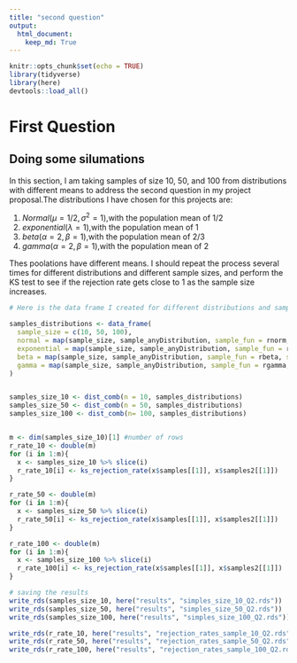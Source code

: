 ```yaml
---
title: "second question"
output: 
  html_document:
    keep_md: True
---
```


```r
knitr::opts_chunk$set(echo = TRUE)
library(tidyverse)
library(here)
devtools::load_all()
```

# First Question

## Doing some silumations

In this section, I am taking samples of size 10, 50, and 100 from distributions with different means to address the second question in my project proposal.The distributions I have chosen for this projects are:

  1. $Normal(\mu = 1/2, \sigma^2 = 1) \text{,with the population mean of 1/2}$
  2. $exponential(\lambda = 1)\text{,with the population mean of 1}$
  3. $beta(\alpha = 2, \beta = 1)\text{,with the population mean of 2/3}$
  4. $gamma(\alpha = 2, \beta = 1)\text{,with the population mean of 2}$

Thes poolations have different means. I should repeat the process several times for different distributions and different sample sizes, and perform the KS test to see if the rejection rate gets close to 1 as the sample size increases.

```r
# Here is the data frame I created for different distributions and sample sizes

samples_distributions <- data_frame(
  sample_size = c(10, 50, 100),
  normal = map(sample_size, sample_anyDistribution, sample_fun = rnorm, mean = 1/2, sd = 1),
  exponential = map(sample_size, sample_anyDistribution, sample_fun = rexp, rate = 1),
  beta = map(sample_size, sample_anyDistribution, sample_fun = rbeta, shape1 = 2, shape2 = 1),
  gamma = map(sample_size, sample_anyDistribution, sample_fun = rgamma, shape = 2, scale = 1)
)


samples_size_10 <- dist_comb(n = 10, samples_distributions)
samples_size_50 <- dist_comb(n = 50, samples_distributions)
samples_size_100 <- dist_comb(n= 100, samples_distributions)


m <- dim(samples_size_10)[1] #number of rows
r_rate_10 <- double(m)
for (i in 1:m){
  x <- samples_size_10 %>% slice(i)
  r_rate_10[i] <- ks_rejection_rate(x$samples[[1]], x$samples2[[1]])
}

r_rate_50 <- double(m)
for (i in 1:m){
  x <- samples_size_50 %>% slice(i)
  r_rate_50[i] <- ks_rejection_rate(x$samples[[1]], x$samples2[[1]])
}

r_rate_100 <- double(m)
for (i in 1:m){
  x <- samples_size_100 %>% slice(i)
  r_rate_100[i] <- ks_rejection_rate(x$samples[[1]], x$samples2[[1]])
}

# saving the results
write_rds(samples_size_10, here("results", "simples_size_10_Q2.rds"))
write_rds(samples_size_50, here("results", "simples_size_50_Q2.rds"))
write_rds(samples_size_100, here("results", "simples_size_100_Q2.rds"))

write_rds(r_rate_10, here("results", "rejection_rates_sample_10_Q2.rds"))
write_rds(r_rate_50, here("results", "rejection_rates_sample_50_Q2.rds"))
write_rds(r_rate_100, here("results", "rejection_rates_sample_100_Q2.rds"))

```

